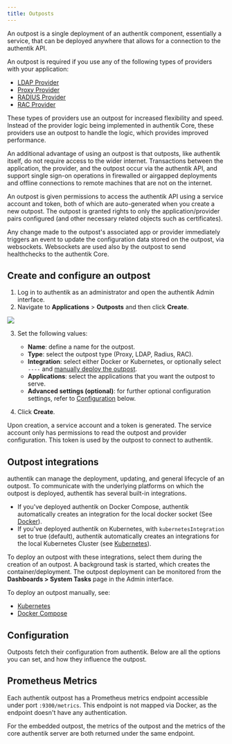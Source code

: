 ```yaml
---
title: Outposts
---
```


An outpost is a single deployment of an authentik component, essentially a service, that can be deployed anywhere that allows for a connection to the authentik API.

An outpost is required if you use any of the following types of providers with your application:

- [LDAP Provider](../providers/ldap/index.md)
- [Proxy Provider](../providers/proxy/index.md)
- [RADIUS Provider](../providers/radius/index.mdx)
- [RAC Provider](../providers/rac/index.md)

These types of providers use an outpost for increased flexibility and speed. Instead of the provider logic being implemented in authentik Core, these providers use an outpost to handle the logic, which provides improved performance.

An additional advantage of using an outpost is that outposts, like authentik itself, do not require access to the wider internet. Transactions between the application, the provider, and the outpost occur via the authentik API, and support single sign-on operations in firewalled or airgapped deployments and offline connections to remote machines that are not on the internet.

An outpost is given permissions to access the authentik API using a service account and token, both of which are auto-generated when you create a new outpost. The outpost is granted rights to only the application/provider pairs configured (and other necessary related objects such as certificates).

Any change made to the outpost's associated app or provider immediately triggers an event to update the configuration data stored on the outpost, via websockets. Websockets are used also by the outpost to send healthchecks to the authentik Core.

## Create and configure an outpost

1. Log in to authentik as an administrator and open the authentik Admin interface.
2. Navigate to **Applications** > **Outposts** and then click **Create**.

![](./outpost-create.png)

3. Set the following values:
    - **Name**: define a name for the outpost.
    - **Type**: select the outpost type (Proxy, LDAP, Radius, RAC).
    - **Integration**: select either Docker or Kubernetes, or optionally select `----` and [manually deploy the outpost](#outpost-integrations).
    - **Applications**: select the applications that you want the outpost to serve.
    - **Advanced settings (optional)**: for further optional configuration settings, refer to [Configuration](#configuration) below.

4. Click **Create**.

Upon creation, a service account and a token is generated. The service account only has permissions to read the outpost and provider configuration. This token is used by the outpost to connect to authentik.

## Outpost integrations

authentik can manage the deployment, updating, and general lifecycle of an outpost. To communicate with the underlying platforms on which the outpost is deployed, authentik has several built-in integrations.

- If you've deployed authentik on Docker Compose, authentik automatically creates an integration for the local docker socket (See [Docker](./integrations/docker.md)).
- If you've deployed authentik on Kubernetes, with `kubernetesIntegration` set to true (default), authentik automatically creates an integrations for the local Kubernetes Cluster (see [Kubernetes](./integrations/kubernetes.md)).

To deploy an outpost with these integrations, select them during the creation of an outpost. A background task is started, which creates the container/deployment. The outpost deployment can be monitored from the **Dashboards > System Tasks** page in the Admin interface.

To deploy an outpost manually, see:

- [Kubernetes](./manual-deploy-kubernetes.md)
- [Docker Compose](./manual-deploy-docker-compose.md)

## Configuration

Outposts fetch their configuration from authentik. Below are all the options you can set, and how they influence the outpost.


<Configuration />

## Prometheus Metrics

Each authentik outpost has a Prometheus metrics endpoint accessible under port `:9300/metrics`. This endpoint is not mapped via Docker, as the endpoint doesn't have any authentication.

For the embedded outpost, the metrics of the outpost and the metrics of the core authentik server are both returned under the same endpoint.
